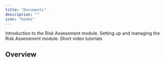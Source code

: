 ```yaml
---
title: "Documents"
description: ""
icon: "books"
---
```


<Columns cols={3}>
    <Card
        title="Introduction"
        icon="book"
        href="/documents/introduction"
    >
        Introduction to the Risk Assessment module.
    </Card>
    <Card
        title="Getting Started"
        icon="screwdriver-wrench"
        href="/documents/getting-started"
    >
        Setting up and managing the Risk Assessment module.
    </Card>
    <Card
        title="Tutorials"
        icon="person-chalkboard"
        href="/documents/tutorials"
    >
        Short video tutorials
    </Card>
</Columns>

## Overview

